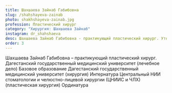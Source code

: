 ```yaml
---
title: Шахшаева Зайнаб Габибовна
slug: /shahshayeva-zainab
photo: shakhshayeva-zainab.jpg
profession: Пластический хирург
category: "Хирургия: Шахшаева Зайнаб"
instagram: dr_shahshaeva
desc: Шахшаева Зайнаб Габибовна - практикующий пластический хирург. Уточнить расписание и стоимость приема можно по телефону +7‒965‒488‒77‒00.
order: 3
---
```


<SectionHeader title="Информация о враче" subtitle="Профиль" icon />
Шахшаева Зайнаб Габибовна – практикующий пластический хирург.

<SectionHeader title="Образование" />
<TimeLines date="2014">
  Дагестанский государственный медицинский университет (лечебное дело)
  Базовое образование
</TimeLines>
<TimeLines date="2015">
  Дагестанский государственный медицинский университет (хирургия)
  Интернатура
</TimeLines>
<TimeLines date="2017">
  Центральный НИИ стоматологии и челюстно-лицевой хирургии (ЦНИИС и ЧЛХ) (пластическая хирургия)
  Ординатура
</TimeLines>

<SectionHeader title="Услуги" />
<PriceList data={props.data.allPrice20Csv.edges} narcosis />
